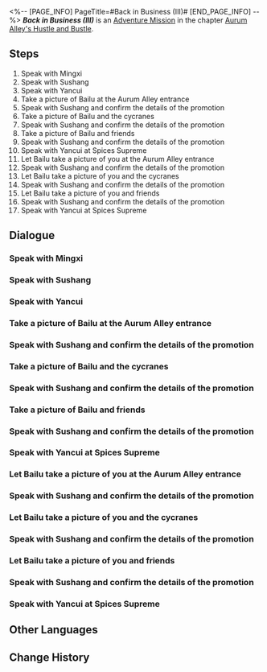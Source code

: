 <%-- [PAGE_INFO]
PageTitle=#Back in Business (III)#
[END_PAGE_INFO] --%>
{{Stub|Dialogue, characters, and location(s)}}
{{Mission Infobox
|id            = 8003209
|title         = 
|image         = Mission Back in Business (III).png
|type          = Adventure
|event_name    = 
|chapter       = Aurum Alley's Hustle and Bustle
|requirements  = [[Adventure Mission]] ''[[Back in Business (III)]]'' completed
|summary       = <!--official mission summary from Fate's Atlas-->
|characters    = <!--characters that appear in this mission-->
|startLocation = <!--location as it intially appears on the mission screen-->
|world         = <!--i.e. Penacony-->
|area          = <!--i.e. A Child's Dream-->
|prev          = 
|next          = Dock Operations (III)
|exp           = 200
|credits       = 45000
|stellarJade   = 
|other         = {{Card List|Traveler's Guide*5; Lost Crystal*5|delim=;}}
}}
'''''Back in Business (III)''''' is an [[Adventure Mission]] in the chapter [[Aurum Alley's Hustle and Bustle]].

==Steps==
# Speak with Mingxi
# Speak with Sushang
# Speak with Yancui
# Take a picture of Bailu at the Aurum Alley entrance
# Speak with Sushang and confirm the details of the promotion
# Take a picture of Bailu and the cycranes
# Speak with Sushang and confirm the details of the promotion
# Take a picture of Bailu and friends
# Speak with Sushang and confirm the details of the promotion
# Speak with Yancui at Spices Supreme
# Let Bailu take a picture of you at the Aurum Alley entrance
# Speak with Sushang and confirm the details of the promotion
# Let Bailu take a picture of you and the cycranes
# Speak with Sushang and confirm the details of the promotion
# Let Bailu take a picture of you and friends
# Speak with Sushang and confirm the details of the promotion
# Speak with Yancui at Spices Supreme

<!--
==Gameplay Notes==

--><!--
==Trial Character==

-->
==Dialogue==
{{Stub Dialogue}}
===Speak with Mingxi===
{{Mission Description|type=adventure|location=<!--to be added-->|After obtaining the president's support, the merchants who once supported him have also let go of their worries and now hope to establish partnerships with the merchant guild and the docks.<br />Spices Supreme, the crowning jewel of Aurum Alley's food street, also wishes to work with the merchant guild. Go ask Miss Secretary about the details.}}
{{Dialogue Start}}
:{{tx}}
{{Dialogue End}}

===Speak with Sushang===
{{Mission Description|type=adventure|location=<!--to be added-->|update|After obtaining the president's support, the merchants who once supported him have also let go of their worries and now hope to establish partnerships with the merchant guild and the docks.<br />Sushang is waiting for you at Spices Supreme. What a warmhearted girl. You should go meet with her as soon as you can.}}
{{Dialogue Start}}
:{{tx}}
{{Dialogue End}}

===Speak with Yancui===
{{Mission Description|type=adventure|location=<!--to be added-->|update|After obtaining the president's support, the merchants who once supported him have also let go of their worries and now hope to establish partnerships with the merchant guild and the docks.<br />You can ask chef Yancui why Bailu can't eat Spices Supreme's takeout while she's at the Alchemy Commission.}}
{{Dialogue Start}}
:{{tx}}
{{Dialogue End}}

===Take a picture of Bailu at the Aurum Alley entrance===
{{Mission Description|type=adventure|location=<!--to be added-->|update|The Aurum Alley Merchant Guild wishes to use Spices Supreme's renown to promote their attitudes of "revitalizing Aurum Alley." They even arranged for Bailu to serve as the "Promotional Ambassador."<br />Shooting promotional material is an important step of reviving the Luofu's night market.}}
{{Dialogue Start}}
:{{tx}}
{{Dialogue End}}

===Speak with Sushang and confirm the details of the promotion===
{{Mission Description|type=adventure|location=<!--to be added-->|update|After shooting the visiograph, you need to discuss with Sushang about what direction the "business promotion" is supposed to take, and decide the theme for the next promo.<br />You can definitely choose to trust Sushang's business instincts, but might it be wiser and more efficient to directly ask Miss Secretary Mingxi?}}
{{Dialogue Start}}
:{{tx}}
{{Dialogue End}}

===Take a picture of Bailu and the cycranes===
{{Mission Description|type=adventure|location=<!--to be added-->|update|The Aurum Alley Merchant Guild wishes to use Spices Supreme's renown to promote their attitudes of "revitalizing Aurum Alley." They even arranged for Bailu to serve as the "Promotional Ambassador."<br />Shooting promotional material is an important step of reviving the Luofu's night market.}}
{{Dialogue Start}}
:{{tx}}
{{Dialogue End}}

===Speak with Sushang and confirm the details of the promotion===
{{Mission Description|type=adventure|location=<!--to be added-->|update|After shooting the visiograph, you need to discuss with Sushang about what direction the "business promotion" is supposed to take, and decide the theme for the next promo.<br />You can definitely choose to trust Sushang's business instincts, but might it be wiser and more efficient to directly ask Miss Secretary Mingxi?}}
{{Dialogue Start}}
:{{tx}}
{{Dialogue End}}

===Take a picture of Bailu and friends===
{{Mission Description|type=adventure|location=<!--to be added-->|update|The Aurum Alley Merchant Guild wishes to use Spices Supreme's renown to promote their attitudes of "revitalizing Aurum Alley." They even arranged for Bailu to serve as the "Promotional Ambassador."<br />Shooting promotional material is an important step of reviving the Luofu's night market.}}
{{Dialogue Start}}
:{{tx}}
{{Dialogue End}}

===Speak with Sushang and confirm the details of the promotion===
{{Mission Description|type=adventure|location=<!--to be added-->|update|After shooting the visiograph, you need to discuss with Sushang about what direction the "business promotion" is supposed to take, and decide the theme for the next promo.<br />You can definitely choose to trust Sushang's business instincts, but might it be wiser and more efficient to directly ask Miss Secretary Mingxi?}}
{{Dialogue Start}}
:{{tx}}
{{Dialogue End}}

===Speak with Yancui at Spices Supreme===
{{Mission Description|type=adventure|location=<!--to be added-->|update|While you were all busy shooting promotional material, the ever-reliable secretary Mingxi already found and broached the topic of a formal partnership with chef Yancui. You should go find Miss Secretary and see how she's doing.<br />How will she use these photos? Or might she look for another photographer? It's definitely a possibility...}}
{{Dialogue Start}}
:{{tx}}
{{Dialogue End}}

===Let Bailu take a picture of you at the Aurum Alley entrance===
{{Mission Description|type=adventure|location=<!--to be added-->|update|The Aurum Alley Merchant Guild wishes to use Spices Supreme's renown to promote their attitudes of "revitalizing Aurum Alley." As you have volunteered to be the "Promotional Ambassador," you must be able to bear the responsibilities of your duties.<br />Shooting promotional material is an important step of reviving the Luofu's night market.}}
{{Dialogue Start}}
:{{tx}}
{{Dialogue End}}

===Speak with Sushang and confirm the details of the promotion===
{{Mission Description|type=adventure|location=<!--to be added-->|update|After shooting the visiograph, you need to discuss with Sushang about what direction the "business promotion" is supposed to take, and decide the theme for the next promo.<br />You can definitely choose to trust Sushang's business instincts, but might it be wiser and more efficient to directly ask Miss Secretary Mingxi?}}
{{Dialogue Start}}
:{{tx}}
{{Dialogue End}}

===Let Bailu take a picture of you and the cycranes===
{{Mission Description|type=adventure|location=<!--to be added-->|update|The Aurum Alley Merchant Guild wishes to use Spices Supreme's renown to promote their attitudes of "revitalizing Aurum Alley." As you have volunteered to be the "Promotional Ambassador," you must be able to bear the responsibilities of your duties.<br />Shooting promotional material is an important step of reviving the Luofu's night market.}}
{{Dialogue Start}}
:{{tx}}
{{Dialogue End}}

===Speak with Sushang and confirm the details of the promotion===
{{Mission Description|type=adventure|location=<!--to be added-->|update|After shooting the visiograph, you need to discuss with Sushang about what direction the "business promotion" is supposed to take, and decide the theme for the next promo.<br />You can definitely choose to trust Sushang's business instincts, but might it be wiser and more efficient to directly ask Miss Secretary Mingxi?}}
{{Dialogue Start}}
:{{tx}}
{{Dialogue End}}

===Let Bailu take a picture of you and friends===
{{Mission Description|type=adventure|location=<!--to be added-->|update|The Aurum Alley Merchant Guild wishes to use Spices Supreme's renown to promote their attitudes of "revitalizing Aurum Alley." As you have volunteered to be the "Promotional Ambassador," you must be able to bear the responsibilities of your duties.<br />Shooting promotional material is an important step of reviving the Luofu's night market.}}
{{Dialogue Start}}
:{{tx}}
{{Dialogue End}}

===Speak with Sushang and confirm the details of the promotion===
{{Mission Description|type=adventure|location=<!--to be added-->|update|After shooting the visiograph, you need to discuss with Sushang about what direction the "business promotion" is supposed to take, and decide the theme for the next promo.<br />You can definitely choose to trust Sushang's business instincts, but might it be wiser and more efficient to directly ask Miss Secretary Mingxi?}}
{{Dialogue Start}}
:{{tx}}
{{Dialogue End}}

===Speak with Yancui at Spices Supreme===
{{Mission Description|type=adventure|location=<!--to be added-->|update|While you were all busy shooting promotional material, the ever-reliable secretary Mingxi already found and broached the topic of a formal partnership with chef Yancui. You should go find Miss Secretary and see how she's doing.<br />How will she use these photos? Or might she look for another photographer? It's definitely a possibility...}}
{{Dialogue Start}}
:{{tx}}
{{Dialogue End}}

==Other Languages==
{{Other Languages
|en   = Back in Business (III)
|zhs  = 金戺重喧•其三
|zht  = 金戺重喧•其三
|ja   = 金庭、喧騒を重ねて・その3
|ko   = 다시 부흥하는 금빛•3
|es   = De nuevo en activo III
|fr   = Les affaires reprennent (III)
|ru   = Снова в деле III
|th   = คืนสู่ความรุ่งเรือง 3
|vi   = Huyên Náo Trở Lại 3
|de   = Wieder im Geschäft 3
|id   = Hiruk Pikuk yang Kembali Bergaung 3
|pt   = De Volta aos Negócios (III)
}}

==Change History==
{{Change History|1.3}}
